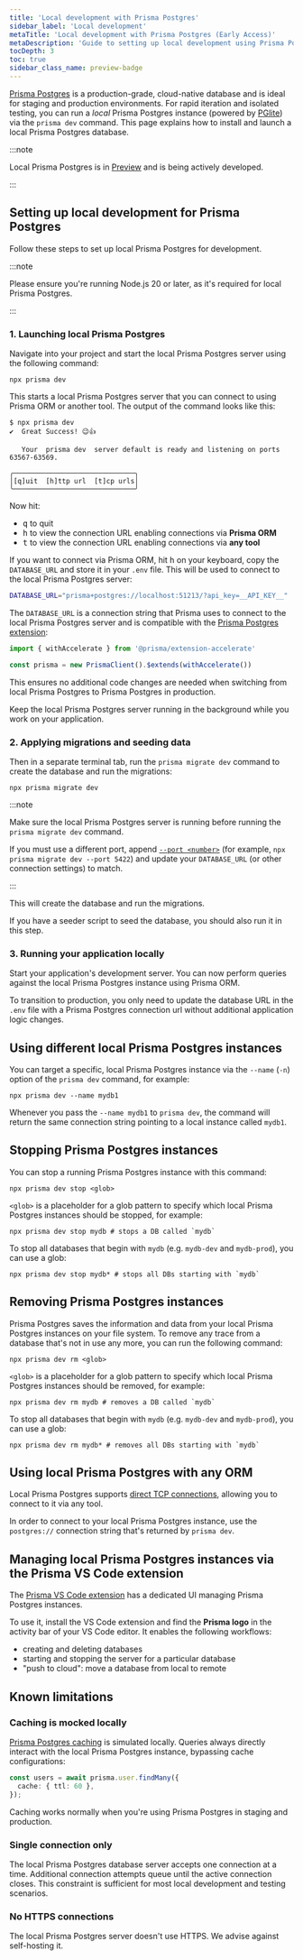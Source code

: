 ```yaml
---
title: 'Local development with Prisma Postgres'
sidebar_label: 'Local development'
metaTitle: 'Local development with Prisma Postgres (Early Access)'
metaDescription: 'Guide to setting up local development using Prisma Postgres (Early Access)'
tocDepth: 3
toc: true
sidebar_class_name: preview-badge
---
```


[Prisma Postgres](/postgres) is a production-grade, cloud-native database and is ideal for staging and production environments. For rapid iteration and isolated testing, you can run a _local_ Prisma Postgres instance (powered by [PGlite](https://pglite.dev)) via the `prisma dev` command. This page explains how to install and launch a local Prisma Postgres database.

:::note

Local Prisma Postgres is in [Preview](/orm/more/releases#preview) and is being actively developed.

:::

## Setting up local development for Prisma Postgres

Follow these steps to set up local Prisma Postgres for development.

:::note

Please ensure you're running Node.js 20 or later, as it's required for local Prisma Postgres.

:::

### 1. Launching local Prisma Postgres

Navigate into your project and start the local Prisma Postgres server using the following command:

```terminal
npx prisma dev
```

This starts a local Prisma Postgres server that you can connect to using Prisma ORM or another tool. The output of the command looks like this:

```no-copy
$ npx prisma dev
✔  Great Success! 😉👍

   Your  prisma dev  server default is ready and listening on ports 63567-63569.

╭──────────────────────────────╮
│[q]uit  [h]ttp url  [t]cp urls│
╰──────────────────────────────╯
```

Now hit:
- <kbd>q</kbd> to quit
- <kbd>h</kbd> to view the connection URL enabling connections via **Prisma ORM**
- <kbd>t</kbd> to view the connection URL enabling connections via **any tool**

If you want to connect via Prisma ORM, hit <kbd>h</kbd> on your keyboard, copy the `DATABASE_URL` and  store it in your `.env` file. This will be used to connect to the local Prisma Postgres server:

```bash file=.env
DATABASE_URL="prisma+postgres://localhost:51213/?api_key=__API_KEY__"
```

The `DATABASE_URL` is a connection string that Prisma uses to connect to the local Prisma Postgres server and is compatible with the [Prisma Postgres extension](https://www.npmjs.com/package/@prisma/extension-accelerate):

```ts
import { withAccelerate } from '@prisma/extension-accelerate'

const prisma = new PrismaClient().$extends(withAccelerate())
```

This ensures no additional code changes are needed when switching from local Prisma Postgres to Prisma Postgres in production.

Keep the local Prisma Postgres server running in the background while you work on your application. 

### 2. Applying migrations and seeding data

Then in a separate terminal tab, run the `prisma migrate dev` command to create the database and run the migrations:

```terminal
npx prisma migrate dev
```

:::note

Make sure the local Prisma Postgres server is running before running the `prisma migrate dev` command. 

If you must use a different port, append [`--port <number>`](/orm/reference/prisma-cli-reference#dev) (for example, `npx prisma migrate dev --port 5422`) and update your `DATABASE_URL` (or other connection settings) to match. 

:::

This will create the database and run the migrations. 

If you have a seeder script to seed the database, you should also run it in this step.

### 3. Running your application locally

Start your application's development server. You can now perform queries against the local Prisma Postgres instance using Prisma ORM. 

To transition to production, you only need to update the database URL in the `.env` file with a Prisma Postgres connection url without additional application logic changes.

## Using different local Prisma Postgres instances

You can target a specific, local Prisma Postgres instance via the `--name` (`-n`) option of the `prisma dev` command, for example:

```terminal
npx prisma dev --name mydb1
```

Whenever you pass the `--name mydb1` to `prisma dev`, the command will return the same connection string pointing to a local instance called `mydb1`.

## Stopping Prisma Postgres instances

You can stop a running Prisma Postgres instance with this command:

```terminal
npx prisma dev stop <glob>
```

`<glob>` is a placeholder for a glob pattern to specify which local Prisma Postgres instances should be stopped, for example:

```terminal
npx prisma dev stop mydb # stops a DB called `mydb`
```

To stop all databases that begin with `mydb` (e.g. `mydb-dev` and `mydb-prod`), you can use a glob:

```
npx prisma dev stop mydb* # stops all DBs starting with `mydb`
```

## Removing Prisma Postgres instances

Prisma Postgres saves the information and data from your local Prisma Postgres instances on your file system. To remove any trace from a database that's not in use any more, you can run the following command:

```terminal
npx prisma dev rm <glob>
```

`<glob>` is a placeholder for a glob pattern to specify which local Prisma Postgres instances should be removed, for example:

```terminal
npx prisma dev rm mydb # removes a DB called `mydb`
```

To stop all databases that begin with `mydb` (e.g. `mydb-dev` and `mydb-prod`), you can use a glob:

```
npx prisma dev rm mydb* # removes all DBs starting with `mydb`
```

## Using local Prisma Postgres with any ORM

Local Prisma Postgres supports [direct TCP connections](/postgres/database/direct-connections), allowing you to connect to it via any tool. 

In order to connect to your local Prisma Postgres instance, use the `postgres://` connection string that's returned by `prisma dev`.

## Managing local Prisma Postgres instances via the Prisma VS Code extension

The [Prisma VS Code extension](https://marketplace.visualstudio.com/items?itemName=Prisma.prisma) has a dedicated UI managing Prisma Postgres instances.

To use it, install the VS Code extension and find the **Prisma logo** in the activity bar of your VS Code editor. It enables the following workflows:
- creating and deleting databases
- starting and stopping the server for a particular database
- "push to cloud": move a database from local to remote

## Known limitations

### Caching is mocked locally

[Prisma Postgres caching](/postgres/database/caching) is simulated locally. Queries always directly interact with the local Prisma Postgres instance, bypassing cache configurations:

```typescript
const users = await prisma.user.findMany({
  cache: { ttl: 60 },
});
```

Caching works normally when you're using Prisma Postgres in staging and production.

### Single connection only

The local Prisma Postgres database server accepts one connection at a time. Additional connection attempts queue until the active connection closes. This constraint is sufficient for most local development and testing scenarios.

### No HTTPS connections

The local Prisma Postgres server doesn't use HTTPS. We advise against self-hosting it.
